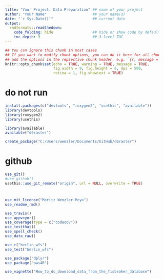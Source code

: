 ```yaml
---
title: "Your Project: Data Preparation" ## name of your project
author: "Your Name"                     ## your name(s)
date: "`r Sys.Date()`"                  ## current date
output:
  rmdformats::readthedown:
    code_folding: hide                  ## hide or show code by default?
    toc_depth: 3                        ## 3-level TOC
---
```


```r
## You can ignore this chunk in most cases
## If you want to modify chunk options, you can do it here for all chunks or
## add the options in the repsective chunk header, e.g. `{r, message = FALSE}`
knitr::opts_chunk$set(echo = TRUE, warning = TRUE, message = TRUE,
                      fig.width = 9, fig.height = 6, dpi = 500, 
                      retina = 1, fig.showtext = TRUE)
```

# do not run

```r
install.packages(c("devtools", "roxygen2", "usethis", "available"))
library(devtools)
library(roxygen2)
library(usethis)

library(available)
available("d6raster")

create_package("C:/Users/wenzler/Documents/GitHub/d6raster")
```

# github

```r
use_git()
#use_github()
usethis::use_git_remote("origin", url = NULL, overwrite = TRUE)
```

# 

```r
use_mit_license("Moritz Wenzler-Meya")
use_readme_rmd()

use_travis()
use_appveyor()
use_coverage(type = c("codecov"))
use_testthat()
use_spell_check()
use_data_raw()
```

```r
use_r("berlin_wfs")
use_test("berlin_wfs")

use_package("dplyr")
use_package("ows4R")

use_vignette("How_to_do_download_data_from_the_fisbroker_database")
```


